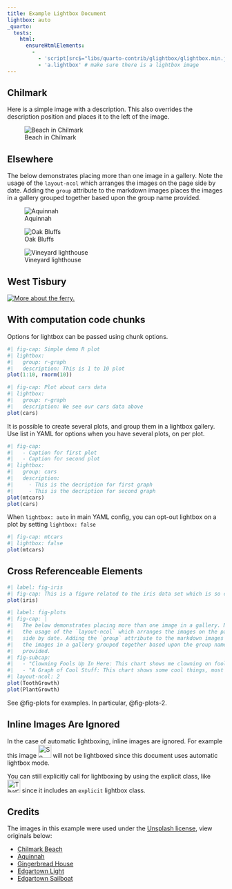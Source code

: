 ```yaml
---
title: Example Lightbox Document
lightbox: auto
_quarto:
  tests:
    html:
      ensureHtmlElements:
        -
          - 'script[src$="libs/quarto-contrib/glightbox/glightbox.min.js' # make sure that lightbox is enabled
          - 'a.lightbox' # make sure there is a lightbox image        
---
```


## Chilmark

Here is a simple image with a description. This also overrides the
description position and places it to the left of the image.

![Beach in Chilmark](images/mv-0.jpg){#foobar description="Chilmark has a reputation as having some of the best beaches on Martha's Vineyard. Chilmark beaches are resident only in the summer, so be sure to have your proof of residency ready if you'd like to visit one of these special places. _credit:_ [Chilmark Beach](https://unsplash.com/photos/VBDJGOMCwps)" desc-position="left"}

## Elsewhere

The below demonstrates placing more than one image in a gallery. Note
the usage of the `layout-ncol` which arranges the images on the page
side by date. Adding the `group` attribute to the markdown images places
the images in a gallery grouped together based upon the group name
provided.

::: {layout="[[1, 1], [1]]"}
![Aquinnah](images/mv-1.jpg){group="elsewhere"
description="The waves break off the coast of Aquinnah on a beautiful summer day."}

![Oak Bluffs](images/mv-3.jpg){group="elsewhere"
description="Oak Bluffs is famous for its Gingerbread cottages, busy town center, and party like atmosphere."}

![Vineyard lighthouse](images/mv-2.jpg){group="elsewhere"
description="The Edgartown Lighthouse is a short walk from downtown and has beautiful views over the entrance to Edgartown Harbor."}
:::

## West Tisbury

[![More about the ferry.](images/ferry.png)](https://www.steamshipauthority.com) 


## With computation code chunks

Options for lightbox can be passed using chunk options.

```r
#| fig-cap: Simple demo R plot 
#| lightbox:
#|   group: r-graph
#|   description: This is 1 to 10 plot
plot(1:10, rnorm(10))
```

```r
#| fig-cap: Plot about cars data
#| lightbox:
#|   group: r-graph
#|   description: We see our cars data above
plot(cars)
```

It is possible to create several plots, and group them in a lightbox gallery. Use list in YAML for options when you have several plots, on per plot.
```r
#| fig-cap: 
#|   - Caption for first plot
#|   - Caption for second plot
#| lightbox: 
#|   group: cars
#|   description: 
#|     - This is the decription for first graph
#|     - This is the decription for second graph
plot(mtcars)
plot(cars)
```

When `lightbox: auto` in main YAML config, you can opt-out lightbox on a plot by setting `lightbox: false`

```r
#| fig-cap: mtcars
#| lightbox: false
plot(mtcars)
```

## Cross Referenceable Elements

```r
#| label: fig-iris
#| fig-cap: This is a figure related to the iris data set which is so cool.
plot(iris)
```


```r
#| label: fig-plots
#| fig-cap: |
#|   The below demonstrates placing more than one image in a gallery. Note
#|   the usage of the `layout-ncol` which arranges the images on the page
#|   side by date. Adding the `group` attribute to the markdown images places
#|   the images in a gallery grouped together based upon the group name
#|   provided.
#| fig-subcap:
#|   - "Clowning Fools Up In Here: This chart shows me clowning on fools up in this piece. It's embarrassing!"
#|   - "A Graph of Cool Stuff: This chart shows some cool things, most frequently in the form of a visualization which makes a pretty strong point." 
#| layout-ncol: 2
plot(ToothGrowth)
plot(PlantGrowth)
```

See @fig-plots for examples. In particular, @fig-plots-2.

## Inline Images Are Ignored

In the case of automatic lightboxing, inline images are ignored. For example this image ![So cool](images/cool.png){width=30} will not be lightboxed since this document uses automatic lightbox mode.

You can still explicitly call for lightboxing by using the explicit class, like ![That's a chunky!](images/chunky.jpg){.lightbox width=30} since it includes an `explicit` lightbox class.

## Credits

The images in this example were used under the [Unsplash
license](https://unsplash.com/license), view originals below:

-   [Chilmark Beach](https://unsplash.com/photos/VBDJGOMCwps)
-   [Aquinnah](https://unsplash.com/photos/2iQnDPLIXwU)
-   [Gingerbread House](https://unsplash.com/photos/HQEtvlNzUyA)
-   [Edgartown Light](https://unsplash.com/photos/f59MyOfLpi8)
-   [Edgartown Sailboat](https://unsplash.com/photos/IiLiz7XpQpI)